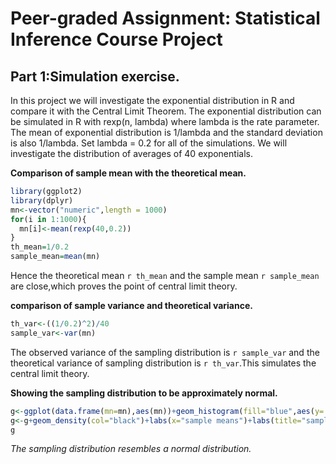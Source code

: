 
# Peer-graded Assignment: Statistical Inference Course Project

## Part 1:Simulation exercise.<br>
In this project we will investigate the exponential distribution in R and compare it with the Central Limit Theorem. The exponential distribution can be simulated in R with rexp(n, lambda) where lambda is the rate parameter. The mean of exponential distribution is 1/lambda and the standard deviation is also 1/lambda. Set lambda = 0.2 for all of the simulations. We will investigate the distribution of averages of 40 exponentials.<br>

**Comparison of sample mean with the theoretical mean.**
```r
library(ggplot2)
library(dplyr)
mn<-vector("numeric",length = 1000)
for(i in 1:1000){
  mn[i]<-mean(rexp(40,0.2))
}
th_mean=1/0.2
sample_mean=mean(mn)
```
Hence the theoretical mean `r th_mean` and the sample mean `r sample_mean` are close,which proves the point of central limit theory.

**comparison of sample variance and theoretical variance.**
```r
th_var<-((1/0.2)^2)/40
sample_var<-var(mn)

```
The observed variance of the sampling distribution is `r sample_var` and the theoretical variance of sampling distribution is `r th_var`.This simulates the central limit theory. 

**Showing  the sampling distribution to be approximately normal.**
```r
g<-ggplot(data.frame(mn=mn),aes(mn))+geom_histogram(fill="blue",aes(y=..density..))
g<-g+geom_density(col="black")+labs(x="sample means")+labs(title="sampling distribution")
g
```

*The sampling distribution resembles a normal distribution.*

